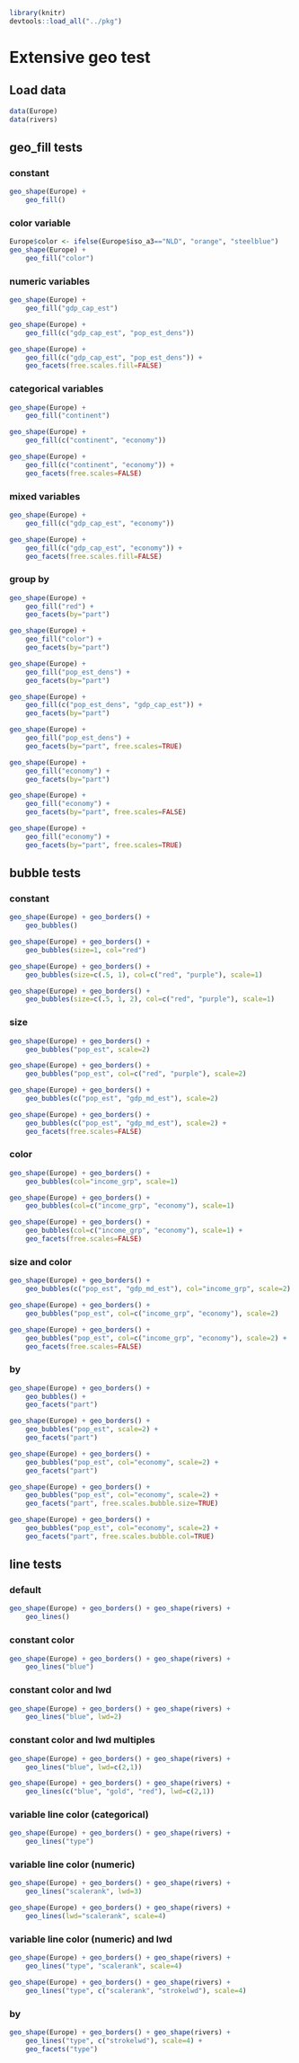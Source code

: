 ```r
library(knitr)
devtools::load_all("../pkg")
```

# Extensive geo test


## Load data

```r
data(Europe)
data(rivers)
```

## geo_fill tests


### constant
```r
geo_shape(Europe) +
	geo_fill()
```

### color variable
```r
Europe$color <- ifelse(Europe$iso_a3=="NLD", "orange", "steelblue")
geo_shape(Europe) +
	geo_fill("color")
```

### numeric variables
```r
geo_shape(Europe) +
	geo_fill("gdp_cap_est")
```

```r
geo_shape(Europe) +
	geo_fill(c("gdp_cap_est", "pop_est_dens"))
```

```r
geo_shape(Europe) +
	geo_fill(c("gdp_cap_est", "pop_est_dens")) +
	geo_facets(free.scales.fill=FALSE)
```

### categorical variables
```r
geo_shape(Europe) +
	geo_fill("continent")
```

```r
geo_shape(Europe) +
	geo_fill(c("continent", "economy"))
```

```r
geo_shape(Europe) +
	geo_fill(c("continent", "economy")) +
	geo_facets(free.scales=FALSE)
```

### mixed variables
```r
geo_shape(Europe) +
	geo_fill(c("gdp_cap_est", "economy"))
```

```r
geo_shape(Europe) +
	geo_fill(c("gdp_cap_est", "economy")) +
	geo_facets(free.scales.fill=FALSE)
```

### group by
```r
geo_shape(Europe) +
	geo_fill("red") +
	geo_facets(by="part")
```

```r
geo_shape(Europe) +
	geo_fill("color") +
	geo_facets(by="part")
```

```r
geo_shape(Europe) +
	geo_fill("pop_est_dens") +
	geo_facets(by="part")
```

```r
geo_shape(Europe) +
	geo_fill(c("pop_est_dens", "gdp_cap_est")) +
	geo_facets(by="part")
```

```r
geo_shape(Europe) +
	geo_fill("pop_est_dens") +
	geo_facets(by="part", free.scales=TRUE)
```

```r
geo_shape(Europe) +
	geo_fill("economy") +
	geo_facets(by="part")
```

```r
geo_shape(Europe) +
	geo_fill("economy") +
	geo_facets(by="part", free.scales=FALSE)
```

```r
geo_shape(Europe) +
	geo_fill("economy") +
	geo_facets(by="part", free.scales=TRUE)
```


## bubble tests

### constant
```r
geo_shape(Europe) + geo_borders() +
	geo_bubbles()
```

```r
geo_shape(Europe) + geo_borders() +
	geo_bubbles(size=1, col="red")
```

```r
geo_shape(Europe) + geo_borders() +
	geo_bubbles(size=c(.5, 1), col=c("red", "purple"), scale=1)
```

```r
geo_shape(Europe) + geo_borders() +
	geo_bubbles(size=c(.5, 1, 2), col=c("red", "purple"), scale=1)
```

### size
```r
geo_shape(Europe) + geo_borders() +
	geo_bubbles("pop_est", scale=2)
```

```r
geo_shape(Europe) + geo_borders() +
	geo_bubbles("pop_est", col=c("red", "purple"), scale=2)
```

```r
geo_shape(Europe) + geo_borders() +
	geo_bubbles(c("pop_est", "gdp_md_est"), scale=2)
```

```r
geo_shape(Europe) + geo_borders() +
	geo_bubbles(c("pop_est", "gdp_md_est"), scale=2) +
	geo_facets(free.scales=FALSE)
```

### color
```r
geo_shape(Europe) + geo_borders() +
	geo_bubbles(col="income_grp", scale=1)
```

```r
geo_shape(Europe) + geo_borders() +
	geo_bubbles(col=c("income_grp", "economy"), scale=1)
```

```r
geo_shape(Europe) + geo_borders() +
	geo_bubbles(col=c("income_grp", "economy"), scale=1) +
	geo_facets(free.scales=FALSE)
```

### size and color
```r
geo_shape(Europe) + geo_borders() +
	geo_bubbles(c("pop_est", "gdp_md_est"), col="income_grp", scale=2)
```

```r
geo_shape(Europe) + geo_borders() +
	geo_bubbles("pop_est", col=c("income_grp", "economy"), scale=2)
```

```r
geo_shape(Europe) + geo_borders() +
	geo_bubbles("pop_est", col=c("income_grp", "economy"), scale=2) +
	geo_facets(free.scales=FALSE)
```

### by
```r
geo_shape(Europe) + geo_borders() +
	geo_bubbles() +
	geo_facets("part")
```

```r
geo_shape(Europe) + geo_borders() +
	geo_bubbles("pop_est", scale=2) +
	geo_facets("part")
```

```r
geo_shape(Europe) + geo_borders() +
	geo_bubbles("pop_est", col="economy", scale=2) +
	geo_facets("part")
```

```r
geo_shape(Europe) + geo_borders() +
	geo_bubbles("pop_est", col="economy", scale=2) +
	geo_facets("part", free.scales.bubble.size=TRUE)
```

```r
geo_shape(Europe) + geo_borders() +
	geo_bubbles("pop_est", col="economy", scale=2) +
	geo_facets("part", free.scales.bubble.col=TRUE)
```

## line tests


### default
```r
geo_shape(Europe) + geo_borders() + geo_shape(rivers) +
	geo_lines()
```

### constant color
```r
geo_shape(Europe) + geo_borders() + geo_shape(rivers) +
	geo_lines("blue")
```

### constant color and lwd
```r
geo_shape(Europe) + geo_borders() + geo_shape(rivers) +
	geo_lines("blue", lwd=2)
```

### constant color and lwd multiples
```r
geo_shape(Europe) + geo_borders() + geo_shape(rivers) +
	geo_lines("blue", lwd=c(2,1))
```

```r
geo_shape(Europe) + geo_borders() + geo_shape(rivers) +
	geo_lines(c("blue", "gold", "red"), lwd=c(2,1))
```

### variable line color (categorical)
```r
geo_shape(Europe) + geo_borders() + geo_shape(rivers) +
	geo_lines("type")
```

### variable line color (numeric)
```r
geo_shape(Europe) + geo_borders() + geo_shape(rivers) +
	geo_lines("scalerank", lwd=3)
```

```r
geo_shape(Europe) + geo_borders() + geo_shape(rivers) +
	geo_lines(lwd="scalerank", scale=4)
```

### variable line color (numeric) and lwd
```r
geo_shape(Europe) + geo_borders() + geo_shape(rivers) +
	geo_lines("type", "scalerank", scale=4)
```

```r
geo_shape(Europe) + geo_borders() + geo_shape(rivers) +
	geo_lines("type", c("scalerank", "strokelwd"), scale=4)
```

### by
```r
geo_shape(Europe) + geo_borders() + geo_shape(rivers) +
	geo_lines("type", c("strokelwd"), scale=4) +
	geo_facets("type")
```
